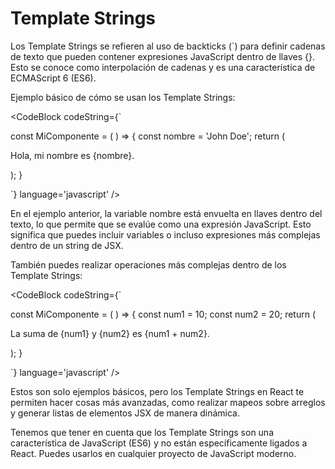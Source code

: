 
# Template Strings

Los Template Strings se refieren al uso de backticks (`) para definir cadenas de texto que pueden contener expresiones JavaScript dentro de llaves {}. Esto se conoce como interpolación de cadenas y es una característica de ECMAScript 6 (ES6).

Ejemplo básico de cómo se usan los Template Strings:

<CodeBlock
  codeString={`

  const MiComponente = ( ) => {
    const nombre = 'John Doe';
    return (
      <div>
        <p>Hola, mi nombre es {nombre}.</p>
      </div>
    );
  }

  `} 
  language='javascript'
/>

En el ejemplo anterior, la variable nombre está envuelta en llaves dentro del texto, lo que permite que se evalúe como una expresión JavaScript. Esto significa que puedes incluir variables o incluso expresiones más complejas dentro de un string de JSX.

También puedes realizar operaciones más complejas dentro de los Template Strings:

<CodeBlock
  codeString={`

  const MiComponente = ( ) => {
    const num1 = 10;
    const num2 = 20;
    return (
      <div>
        <p>La suma de {num1} y {num2} es {num1 + num2}.</p>
      </div>
    );
  }

  `} 
  language='javascript'
/>

Estos son solo ejemplos básicos, pero los Template Strings en React te permiten hacer cosas más avanzadas, como realizar mapeos sobre arreglos y generar listas de elementos JSX de manera dinámica.

Tenemos que tener en cuenta que los Template Strings son una característica de JavaScript (ES6) y no están específicamente ligados a React. Puedes usarlos en cualquier proyecto de JavaScript moderno.